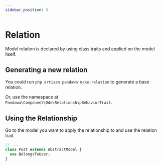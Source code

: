 ```yaml
---
sidebar_position: 3
---
```


# Relation


Model relation is declared by using class traits and applied on the model itself.

## Generating a new relation

You could run `php artisan pandawa:make:relation` to generate a base relation.

<ReadMoreCLI />

Or, use the namespace at `Pandawa\Component\Ddd\RelationshipBehaviorTrait`.

<Template>

```php
<?php

declare(strict_types=1);

// highlight-next-line
namespace <Namespace>\<Folder>\Relation;

use Pandawa\Component\Ddd\Relationship\BelongsTo;
use Pandawa\Component\Ddd\RelationshipBehaviorTrait;

// highlight-next-line
trait BelongsTo<Who> {
  use RelationshipBehaviorTrait;

  //->
}
```

</Template>

## Using the Relationship

Go to the model you want to apply the relationship to and use the relation trait.

<Example>

```php
// ...
class Post extends AbstractModel {
  use BelongsToUser;
}
```

</Example>